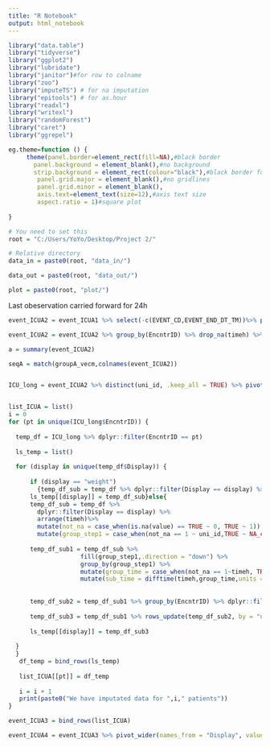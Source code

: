 ---
title: "R Notebook"
output: html_notebook
---
```{r}
library("data.table")
library("tidyverse")
library("ggplot2")
library("lubridate")
library("janitor")#for row to colname
library("zoo")
library("imputeTS") # for na imputation
library("epitools") # for as.hour
library("readxl")
library("writexl")
library("randomForest")
library("caret")
library("ggrepel")

eg.theme=function () { 
     theme(panel.border=element_rect(fill=NA),#black border
       panel.background = element_blank(),#no background
       strip.background = element_rect(colour="black"),#black border for strip
        panel.grid.major = element_blank(),#no gridlines
        panel.grid.minor = element_blank(),
        axis.text=element_text(size=12),#axis text size
        aspect.ratio = 1)#square plot
        
}

# You need to set this
root = "C:/Users/YoYo/Desktop/Project 2/"

# Relative directory
data_in = paste0(root, "data_in/")

data_out = paste0(root, "data_out/")

plot = paste0(root, "plot/")
```

Last obeservation carried forward for 24h
```{r}

event_ICUA2 = event_ICUA1 %>% select(-c(EVENT_CD,EVENT_END_DT_TM))%>% pivot_wider(names_from = "Display", values_from = "RESULT_VAL") %>% select(-c("Fibrinogen level blood")) %>% rename(cprotein ="C-reactive protein level blood") %>% mutate(cprotein = case_when(cprotein == "<5.0"~"4.9",TRUE ~ cprotein)) %>% rename( "C-reactive protein level blood"=cprotein)

event_ICUA2 = event_ICUA2 %>% group_by(EncntrID) %>% drop_na(timeh) %>% arrange(EncntrID,timeh) %>% mutate(uni_id = paste0(EncntrID,"_",timeh)) %>% left_join(Enc_bi, by = "EncntrID")

a = summary(event_ICUA2)

seqA = match(groupA_vecm,colnames(event_ICUA2))


ICU_long = event_ICUA2 %>% distinct(uni_id, .keep_all = TRUE) %>% pivot_longer(cols = seqA, names_to = "Display")


list_ICUA = list()
i = 0
for (pt in unique(ICU_long$EncntrID)) {
  
  temp_df = ICU_long %>% dplyr::filter(EncntrID == pt) 
  
  ls_temp = list()
  
  for (display in unique(temp_df$Display)) {
    
      if (display == "weight")
        {temp_df_sub = temp_df %>% dplyr::filter(Display == display) %>% arrange(timeh) %>% fill(value, .direction = "downup") 
      ls_temp[[display]] = temp_df_sub}else{
      temp_df_sub = temp_df %>% 
        dplyr::filter(Display == display) %>% 
        arrange(timeh)%>% 
        mutate(not_na = case_when(is.na(value) == TRUE ~ 0, TRUE ~ 1)) %>% 
        mutate(group_step1 = case_when(not_na == 1 ~ uni_id,TRUE ~ NA_character_))
    
      temp_df_sub1 = temp_df_sub %>% 
                    fill(group_step1,.direction = "down") %>% 
                    group_by(group_step1) %>%
                    mutate(group_time = case_when(not_na == 1~timeh, TRUE ~ NA_POSIXct_)) %>%                                fill(group_time,.direction = "down")%>% 
                    mutate(sub_time = difftime(timeh,group_time,units = "hours"))
          
          
      temp_df_sub2 = temp_df_sub1 %>% group_by(EncntrID) %>% dplyr::filter(sub_time <= 24 ) %>%                               fill(value,.direction = c("down"))
  
      temp_df_sub3 = temp_df_sub1 %>% rows_update(temp_df_sub2, by = "uni_id") %>% ungroup() %>%                              select(!c("not_na","group_step1","group_time","sub_time"))
    
      ls_temp[[display]] = temp_df_sub3
    
  }
  }
   df_temp = bind_rows(ls_temp)
   
   list_ICUA[[pt]] = df_temp
    
   i = i + 1
   print(paste0("We have imputated data for ",i," patients"))
}

event_ICUA3 = bind_rows(list_ICUA)

event_ICUA4 = event_ICUA3 %>% pivot_wider(names_from = "Display", values_from = "value")

```

